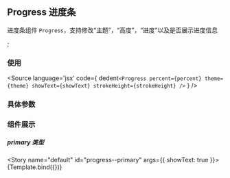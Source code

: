 <!-- Progress Doc -->
## Progress 进度条
进度条组件 `Progress`，支持修改“主题”，“高度”，“进度”以及是否展示进度信息

<Meta title="Components/Progress" component={Progress} />;

### 使用

<Source
  language='jsx'
  code={
    dedent`<Progress percent={percent} theme={theme} showText={showText} strokeHeight={strokeHeight} />`
  }
/>

### 具体参数
<ArgsTable of={Progress} />



### 组件展示


##### primary 类型

<Story name="default" id="progress--primary" args={{ showText: true }}>
{Template.bind({})}
</Story>